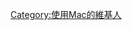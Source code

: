 {{Userbox
  |border-c = #d6d6d6
  |border-s = 1
  |id-c     = #fff
  |id-s     = 12
  |id-fc    = #333
  |info-c   = #fff
  |info-s   = 9
  |info-fc  = #000
  |id       = [[File:Apple logo black.svg|30px]]
  |info     = 這個用戶使用[[MacBook|<span style="color:#0070c9;">MacBook</span>]]。
  |nocat    = {{{nocat|使用Mac的維基人}}}
}}
<includeonly>[[Category:使用Mac的維基人]]</includeonly>